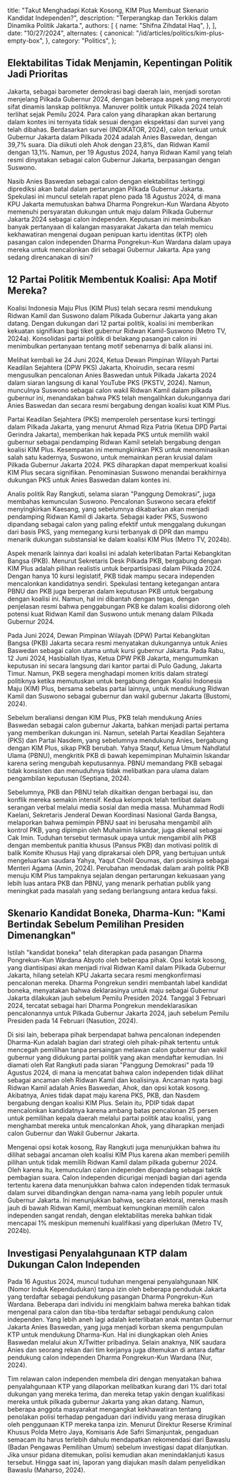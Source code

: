 
  title:
    "Takut Menghadapi Kotak Kosong, KIM Plus Membuat Skenario Kandidat Independen?",
  description: "Terperangkap dan Terkikis dalam Dinamika Politik Jakarta.",
  authors: [
    {
      name: "Shifna Zihdatal Haq",
    },
  ],
  date: "10/27/2024",
  alternates: {
    canonical: "/id/articles/politics/kim-plus-empty-box",
  },
  category: "Politics",
};

## Elektabilitas Tidak Menjamin, Kepentingan Politik Jadi Prioritas

Jakarta, sebagai barometer demokrasi bagi daerah lain, menjadi sorotan menjelang Pilkada Gubernur 2024,
dengan beberapa aspek yang menyoroti sifat dinamis lanskap politiknya. Manuver politik untuk Pilkada 2024
telah terlihat sejak Pemilu 2024. Para calon yang diharapkan akan bertarung dalam kontes ini ternyata
tidak sesuai dengan ekspektasi dan survei yang telah dibahas. Berdasarkan survei (INDIKATOR, 2024),
calon terkuat untuk Gubernur Jakarta dalam Pilkada 2024 adalah Anies Baswedan, dengan 39,7% suara.
Dia diikuti oleh Ahok dengan 23,8%, dan Ridwan Kamil dengan 13,1%. Namun, per 19 Agustus 2024,
hanya Ridwan Kamil yang telah resmi dinyatakan sebagai calon Gubernur Jakarta, berpasangan dengan Suswono.

<ElectabilityChart
  title="Elektabilitas Calon Gubernur dalam Simulasi Pemilihan Jakarta"
  description="Survei untuk calon gubernur Jakarta."
  footnote="Anies Baswedan memiliki hasil survei lebih dari 3 kali lipat dibandingkan Ridwan Kamil."
/>

Nasib Anies Baswedan sebagai calon dengan elektabilitas tertinggi diprediksi akan batal dalam
pertarungan Pilkada Gubernur Jakarta. Spekulasi ini muncul setelah rapat pleno pada 18 Agustus 2024,
di mana KPU Jakarta memutuskan bahwa Dharma Pongrekun-Kun Wardana Abyoto memenuhi persyaratan
dukungan untuk maju dalam Pilkada Gubernur Jakarta 2024 sebagai calon independen.
Keputusan ini menimbulkan banyak pertanyaan di kalangan masyarakat Jakarta dan telah memicu
kekhawatiran mengenai dugaan penipuan kartu identitas (KTP) oleh pasangan calon independen
Dharma Pongrekun-Kun Wardana dalam upaya mereka untuk mencalonkan diri sebagai Gubernur Jakarta.
Apa yang sedang direncanakan di sini?

## 12 Partai Politik Membentuk Koalisi: Apa Motif Mereka?

Koalisi Indonesia Maju Plus (KIM Plus) telah secara resmi mendukung Ridwan Kamil dan Suswono dalam
Pilkada Gubernur Jakarta yang akan datang. Dengan dukungan dari 12 partai politik, koalisi ini
memberikan kekuatan signifikan bagi tiket gubernur Ridwan Kamil-Suswono (Metro TV, 2024a).
Konsolidasi partai politik di belakang pasangan calon ini menimbulkan pertanyaan tentang
motif sebenarnya di balik aliansi ini.

Melihat kembali ke 24 Juni 2024, Ketua Dewan Pimpinan Wilayah Partai Keadilan Sejahtera (DPW PKS)
Jakarta, Khoirudin, secara resmi mengusulkan pencalonan Anies Baswedan untuk Pilkada Jakarta 2024
dalam siaran langsung di kanal YouTube PKS (PKSTV, 2024). Namun, munculnya Suswono sebagai calon
wakil Ridwan Kamil dalam pilkada gubernur ini, menandakan bahwa PKS telah mengalihkan dukungannya
dari Anies Baswedan dan secara resmi bergabung dengan koalisi kuat KIM Plus.

Partai Keadilan Sejahtera (PKS) memperoleh persentase kursi tertinggi dalam Pilkada Jakarta,
yang menurut Ahmad Riza Patria (Ketua DPD Partai Gerindra Jakarta), memberikan hak kepada PKS
untuk memilih wakil gubernur sebagai pendamping Ridwan Kamil setelah bergabung dengan koalisi KIM Plus.
Kesempatan ini memungkinkan PKS untuk menominasikan salah satu kadernya, Suswono, untuk memainkan
peran krusial dalam Pilkada Gubernur Jakarta 2024. PKS diharapkan dapat memperkuat koalisi KIM Plus
secara signifikan. Penominasian Suswono menandai berakhirnya dukungan PKS untuk Anies Baswedan dalam kontes ini.

Analis politik Ray Rangkuti, selama siaran "Panggung Demokrasi", juga membahas kemunculan Suswono.
Pencalonan Suswono secara efektif menyingkirkan Kaesang, yang sebelumnya dikabarkan akan menjadi
pendamping Ridwan Kamil di Jakarta. Sebagai kader PKS, Suswono dipandang sebagai calon yang paling
efektif untuk menggalang dukungan dari basis PKS, yang memegang kursi terbanyak di DPR dan mampu
menarik dukungan substansial ke dalam koalisi KIM Plus (Metro TV, 2024b).

Aspek menarik lainnya dari koalisi ini adalah keterlibatan Partai Kebangkitan Bangsa (PKB).
Menurut Sekretaris Desk Pilkada PKB, bergabung dengan KIM Plus adalah pilihan realistis untuk
berpartisipasi dalam Pilkada 2024. Dengan hanya 10 kursi legislatif, PKB tidak mampu secara independen
mencalonkan kandidatnya sendiri. Spekulasi tentang ketegangan antara PBNU dan PKB juga berperan
dalam keputusan PKB untuk bergabung dengan koalisi ini. Namun, hal ini dibantah dengan tegas,
dengan penjelasan resmi bahwa penggabungan PKB ke dalam koalisi didorong oleh potensi kuat
Ridwan Kamil dan Suswono untuk menang dalam Pilkada Gubernur 2024.

Pada Juni 2024, Dewan Pimpinan Wilayah (DPW) Partai Kebangkitan Bangsa (PKB) Jakarta secara resmi
menyatakan dukungannya untuk Anies Baswedan sebagai calon utama untuk kursi gubernur Jakarta.
Pada Rabu, 12 Juni 2024, Hasbiallah Ilyas, Ketua DPW PKB Jakarta, mengumumkan keputusan ini secara
langsung dari kantor partai di Pulo Gadung, Jakarta Timur. Namun, PKB segera menghadapi momen kritis
dalam strategi politiknya ketika memutuskan untuk bergabung dengan Koalisi Indonesia Maju (KIM) Plus,
bersama sebelas partai lainnya, untuk mendukung Ridwan Kamil dan Suswono sebagai gubernur dan wakil
gubernur Jakarta (Bustomi, 2024).

Sebelum beraliansi dengan KIM Plus, PKB telah mendukung Anies Baswedan sebagai calon gubernur Jakarta,
bahkan menjadi partai pertama yang memberikan dukungan ini. Namun, setelah Partai Keadilan Sejahtera
(PKS) dan Partai Nasdem, yang sebelumnya mendukung Anies, bergabung dengan KIM Plus, sikap PKB berubah.
Yahya Staquf, Ketua Umum Nahdlatul Ulama (PBNU), mengkritik PKB di bawah kepemimpinan Muhaimin Iskandar
karena sering mengubah keputusannya. PBNU memandang PKB sebagai tidak konsisten dan menuduhnya tidak
melibatkan para ulama dalam pengambilan keputusan (Septiana, 2024).

Sebelumnya, PKB dan PBNU telah dikaitkan dengan berbagai isu, dan konflik mereka semakin intensif.
Kedua kelompok telah terlibat dalam serangan verbal melalui media sosial dan media massa. Muhammad Rodli Kaelani,
Sekretaris Jenderal Dewan Koordinasi Nasional Garda Bangsa, melaporkan bahwa pemimpin PBNU saat ini
berusaha mengambil alih kontrol PKB, yang dipimpin oleh Muhaimin Iskandar, juga dikenal sebagai Cak Imin.
Tuduhan tersebut termasuk upaya untuk mengambil alih PKB dengan membentuk panitia khusus (Pansus PKB)
dan motivasi politik di balik Komite Khusus Haji yang diprakarsai oleh DPR, yang bertujuan untuk mengeluarkan
saudara Yahya, Yaqut Cholil Qoumas, dari posisinya sebagai Menteri Agama (Amin, 2024). Perubahan mendadak
dalam arah politik PKB menuju KIM Plus tampaknya sejalan dengan pertarungan kekuasaan yang lebih luas antara
PKB dan PBNU, yang menarik perhatian publik yang meningkat pada masalah yang sedang berlangsung antara kedua faksi.

## Skenario Kandidat Boneka, Dharma-Kun: "Kami Bertindak Sebelum Pemilihan Presiden Dimenangkan"

Istilah "kandidat boneka" telah diterapkan pada pasangan Dharma Pongrekun-Kun Wardana Abyoto
oleh beberapa pihak. Opsi kotak kosong, yang diantisipasi akan menjadi rival Ridwan Kamil
dalam Pilkada Gubernur Jakarta, hilang setelah KPU Jakarta secara resmi mengkonfirmasi pencalonan mereka.
Dharma Pongrekun sendiri membantah label kandidat boneka, menyatakan bahwa deklarasinya untuk maju
sebagai Gubernur Jakarta dilakukan jauh sebelum Pemilu Presiden 2024. Tanggal 3 Februari 2024,
tercatat sebagai hari Dharma Pongrekun mendeklarasikan pencalonannya untuk Pilkada Gubernur Jakarta 2024,
jauh sebelum Pemilu Presiden pada 14 Februari (Nasution, 2024).

Di sisi lain, beberapa pihak berpendapat bahwa pencalonan independen Dharma-Kun adalah bagian dari
strategi oleh pihak-pihak tertentu untuk mencegah pemilihan tanpa persaingan melawan calon gubernur
dan wakil gubernur yang didukung partai politik yang akan mendaftar kemudian. Ini diamati oleh Rat Rangkuti
pada siaran "Panggung Demokrasi" pada 19 Agustus 2024, di mana ia mencatat bahwa calon independen
tidak dilihat sebagai ancaman oleh Ridwan Kamil dan koalisinya. Ancaman nyata bagi Ridwan Kamil adalah
Anies Baswedan, Ahok, dan opsi kotak kosong. Akibatnya, Anies tidak dapat maju karena PKS, PKB,
dan Nasdem bergabung dengan koalisi KIM Plus. Selain itu, PDIP tidak dapat mencalonkan kandidatnya
karena ambang batas pencalonan 25 persen untuk pemilihan kepala daerah melalui partai politik
atau koalisi, yang menghambat mereka untuk mencalonkan Ahok, yang diharapkan menjadi calon
Gubernur dan Wakil Gubernur Jakarta.

Mengenai opsi kotak kosong, Ray Rangkuti juga menunjukkan bahwa itu dilihat sebagai ancaman oleh
koalisi KIM Plus karena akan memberi pemilih pilihan untuk tidak memilih Ridwan Kamil dalam pilkada
gubernur 2024. Oleh karena itu, kemunculan calon independen dipandang sebagai taktik pembagian suara.
Calon independen dicurigai menjadi bagian dari agenda tertentu karena data menunjukkan bahwa calon
independen tidak termasuk dalam survei dibandingkan dengan nama-nama yang lebih populer untuk Gubernur Jakarta.
Ini menunjukkan bahwa, secara elektoral, mereka masih jauh di bawah Ridwan Kamil, membuat kemungkinan
memilih calon independen sangat rendah, dengan elektabilitas mereka bahkan tidak mencapai 1% meskipun
memenuhi kualifikasi yang diperlukan (Metro TV, 2024b).

## Investigasi Penyalahgunaan KTP dalam Dukungan Calon Independen

Pada 16 Agustus 2024, muncul tuduhan mengenai penyalahgunaan NIK (Nomor Induk Kependudukan) tanpa
izin oleh beberapa penduduk Jakarta yang terdaftar sebagai pendukung pasangan Dharma Pongrekun-Kun
Wardana. Beberapa dari individu ini mengklaim bahwa mereka bahkan tidak mengenal para calon dan tiba-tiba
terdaftar sebagai pendukung calon independen. Yang lebih aneh lagi adalah keterlibatan anak mantan
Gubernur Jakarta Anies Baswedan, yang juga menjadi korban skema pengumpulan KTP untuk mendukung Dharma-Kun.
Hal ini diungkapkan oleh Anies Baswedan melalui akun X/Twitter pribadinya. Selain anaknya, NIK saudara
Anies dan seorang rekan dari tim kerjanya juga ditemukan di antara daftar pendukung calon independen
Dharma Pongrekun-Kun Wardana (Nur, 2024).

Tim relawan calon independen membela diri dengan menyatakan bahwa penyalahgunaan KTP yang dilaporkan
melibatkan kurang dari 1% dari total dukungan yang mereka terima, dan mereka tetap yakin dengan kualifikasi
mereka untuk pilkada gubernur Jakarta yang akan datang. Namun, beberapa anggota masyarakat mengangkat
kekhawatiran tentang penolakan polisi terhadap pengaduan dari individu yang merasa dirugikan oleh
penggunaan KTP mereka tanpa izin. Menurut Direktur Reserse Kriminal Khusus Polda Metro Jaya,
Komisaris Ade Safri Simanjuntak, pengaduan semacam itu harus terlebih dahulu mendapatkan rekomendasi
dari Bawaslu (Badan Pengawas Pemilihan Umum) sebelum investigasi dapat dilanjutkan. Jika unsur pidana
ditemukan, polisi kemudian akan menindaklanjuti kasus tersebut. Hingga saat ini, laporan yang diajukan
masih dalam penyelidikan Bawaslu (Maharso, 2024).

